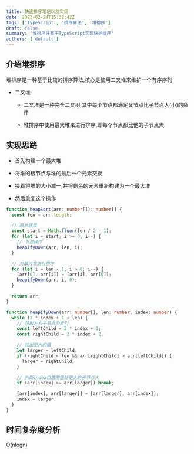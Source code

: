 ```yaml
---
title: 快速排序笔记以及实现
date: 2023-02-24T15:32:42Z
tags: ['TypeScript', '排序算法', '堆排序']
draft: false
summary: '堆排序并基于TypeScript实现快速排序'
authors: ['default']
---
```


## 介绍堆排序

堆排序是一种基于比较的排序算法,核心是使用二叉堆来维护一个有序序列

- 二叉堆:

  - 二叉堆是一种完全二叉树,其中每个节点都满足父节点比子节点大(小)的条件

  - 堆排序中使用最大堆来进行排序,即每个节点都比他的子节点大

## 实现思路

- 首先构建一个最大堆

- 将堆的根节点与堆的最后一个元素交换

- 接着将堆的大小减一,并将剩余的元素重新构建为一个最大堆

- 然后重复这个操作

```ts:heapSort.ts
function heapSort(arr: number[]): number[] {
  const len = arr.length;

  // 原地建堆
  const start = Math.floor(len / 2 - 1);
  for (let i = start; i >= 0; i--) {
    // 下滤操作
    heapifyDown(arr, len, i);
  }

  // 对最大堆进行排序
  for (let i = len - 1; i > 0; i--) {
    [arr[0], arr[i]] = [arr[i], arr[0]];
    heapifyDown(arr, i, 0);
  }

  return arr;
}

function heapifyDown(arr: number[], len: number, index: number) {
  while (2 * index + 1 < len) {
    // 获取左右子节点的索引
    const leftChild = 2 * index + 1;
    const rightChild = 2 * index + 2;

    // 找出更大的值
    let larger = leftChild;
    if (rightChild < len && arr[rightChild] > arr[leftChild]) {
      larger = rightChild;
    }

    // 判断index位置的值比更大的子节点大
    if (arr[index] >= arr[larger]) break;

    [arr[index], arr[larger]] = [arr[larger], arr[index]];
    index = larger;
  }
}
```

## 时间复杂度分析

O(nlogn)
